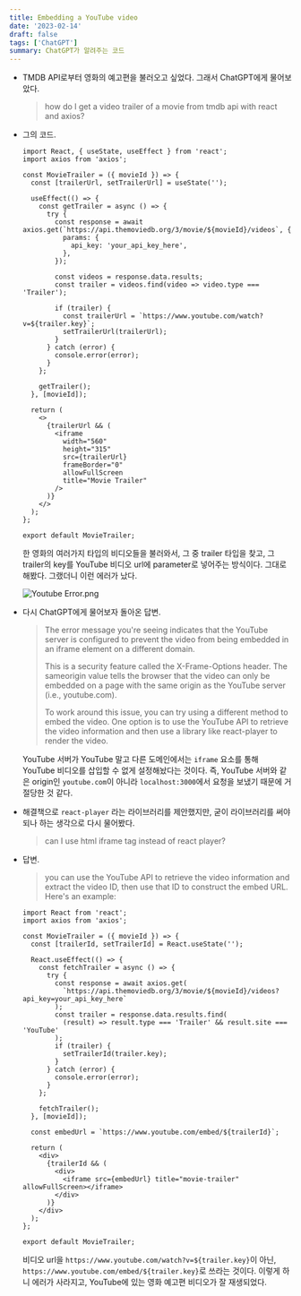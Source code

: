 ```yaml
---
title: Embedding a YouTube video
date: '2023-02-14'
draft: false
tags: ['ChatGPT']
summary: ChatGPT가 알려주는 코드
---
```


- TMDB API로부터 영화의 예고편을 불러오고 싶었다. 그래서 ChatGPT에게 물어보았다.
    
    > how do I get a video trailer of a movie from tmdb api with react and axios?

- 그의 코드.
    
    ```tsx
    import React, { useState, useEffect } from 'react';
    import axios from 'axios';
    
    const MovieTrailer = ({ movieId }) => {
      const [trailerUrl, setTrailerUrl] = useState('');
    
      useEffect(() => {
        const getTrailer = async () => {
          try {
            const response = await axios.get(`https://api.themoviedb.org/3/movie/${movieId}/videos`, {
              params: {
                api_key: 'your_api_key_here',
              },
            });
    
            const videos = response.data.results;
            const trailer = videos.find(video => video.type === 'Trailer');
    
            if (trailer) {
              const trailerUrl = `https://www.youtube.com/watch?v=${trailer.key}`;
              setTrailerUrl(trailerUrl);
            }
          } catch (error) {
            console.error(error);
          }
        };
    
        getTrailer();
      }, [movieId]);
    
      return (
        <>
          {trailerUrl && (
            <iframe
              width="560"
              height="315"
              src={trailerUrl}
              frameBorder="0"
              allowFullScreen
              title="Movie Trailer"
            />
          )}
        </>
      );
    };
    
    export default MovieTrailer;
    ```
    

    한 영화의 여러가지 타입의 비디오들을 불러와서, 그 중 trailer 타입을 찾고, 그 trailer의 key를 YouTube 비디오 url에 parameter로 넣어주는 방식이다. 그대로 해봤다. 그랬더니 이런 에러가 났다.

    ![Youtube Error.png](/static/images/youtube-error.png)

- 다시 ChatGPT에게 물어보자 돌아온 답변.

  > The error message you're seeing indicates that the YouTube server is configured to prevent the video from being embedded in an iframe element on a different domain.
  >
  > This is a security feature called the X-Frame-Options header. The sameorigin value tells the browser that the video can only be embedded on a page with the same origin as the YouTube server (i.e., youtube.com).
  > 
  > To work around this issue, you can try using a different method to embed the video. One option is to use the YouTube API to retrieve the video information and then use a library like react-player to render the video.
    
  YouTube 서버가 YouTube 말고 다른 도메인에서는 `iframe` 요소를 통해 YouTube 비디오를 삽입할 수 없게 설정해놨다는 것이다. 즉, YouTube 서버와 같은 origin인 `youtube.com`이 아니라 `localhost:3000`에서 요청을 보냈기 때문에 거절당한 것 같다.

- 해결책으로 `react-player` 라는 라이브러리를 제안했지만, 굳이 라이브러리를 써야 되나 하는 생각으로 다시 물어봤다.
    
    > can I use html iframe tag instead of react player?

- 답변.
    
    > you can use the YouTube API to retrieve the video information and extract the video ID, then use that ID to construct the embed URL. Here's an example:
    
    ```tsx
    import React from 'react';
    import axios from 'axios';
    
    const MovieTrailer = ({ movieId }) => {
      const [trailerId, setTrailerId] = React.useState('');
    
      React.useEffect(() => {
        const fetchTrailer = async () => {
          try {
            const response = await axios.get(
              `https://api.themoviedb.org/3/movie/${movieId}/videos?api_key=your_api_key_here`
            );
            const trailer = response.data.results.find(
              (result) => result.type === 'Trailer' && result.site === 'YouTube'
            );
            if (trailer) {
              setTrailerId(trailer.key);
            }
          } catch (error) {
            console.error(error);
          }
        };
    
        fetchTrailer();
      }, [movieId]);
    
      const embedUrl = `https://www.youtube.com/embed/${trailerId}`;
    
      return (
        <div>
          {trailerId && (
            <div>
              <iframe src={embedUrl} title="movie-trailer" allowFullScreen></iframe>
            </div>
          )}
        </div>
      );
    };
    
    export default MovieTrailer;
    ```
    
    비디오 url을 `https://www.youtube.com/watch?v=${trailer.key}`이 아닌, `https://www.youtube.com/embed/${trailer.key}`로 쓰라는 것이다. 이렇게 하니 에러가 사라지고, YouTube에 있는 영화 예고편 비디오가 잘 재생되었다.